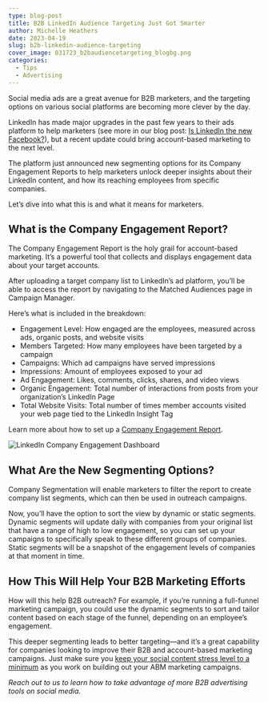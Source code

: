 ```yaml
---
type: blog-post
title: B2B LinkedIn Audience Targeting Just Got Smarter
author: Michelle Heathers
date: 2023-04-19
slug: b2b-linkedin-audience-targeting
cover_image: 031723_b2baudiencetargeting_blogbg.png
categories:
  - Tips
  - Advertising
---
```

Social media ads are a great avenue for B2B marketers, and the targeting options on various social platforms are becoming more clever by the day.

LinkedIn has made major upgrades in the past few years to their ads platform to help marketers (see more in our blog post: [Is LinkedIn the new Facebook?](https://brandglue.com/blog/is-linkedin-the-new-facebook/)), but a recent update could bring account-based marketing to the next level. 

The platform just announced new segmenting options for its Company Engagement Reports to help marketers unlock deeper insights about their LinkedIn content, and how its reaching employees from specific companies. 

Let’s dive into what this is and what it means for marketers. 

## What is the Company Engagement Report?

The Company Engagement Report is the holy grail for account-based marketing. It’s a powerful tool that collects and displays engagement data about your target accounts.

After uploading a target company list to LinkedIn’s ad platform, you’ll be able to access the report by navigating to the Matched Audiences page in Campaign Manager.

Here’s what is included in the breakdown:

* Engagement Level: How engaged are the employees, measured across ads, organic posts, and website visits 
* Members Targeted: How many employees have been targeted by a campaign
* Campaigns: Which ad campaigns have served impressions
* Impressions: Amount of employees exposed to your ad
* Ad Engagement: Likes, comments, clicks, shares, and video views 
* Organic Engagement: Total number of interactions from posts from your organization’s LinkedIn Page
* Total Website Visits: Total number of times member accounts visited your web page tied to the LinkedIn Insight Tag

Learn more about how to set up a [Company Engagement Report](https://www.linkedin.com/help/lms/answer/a422150/company-engagement-report?lang=en).

![](1675972906914.png "LinkedIn Company Engagement Dashboard")

## What Are the New Segmenting Options?

Company Segmentation will enable marketers to filter the report to create company list segments, which can then be used in outreach campaigns.

Now, you’ll have the option to sort the view by dynamic or static segments. Dynamic segments will update daily with companies from your original list that have a range of high to low engagement, so you can set up your campaigns to specifically speak to these different groups of companies. Static segments will be a snapshot of the engagement levels of companies at that moment in time.

## How This Will Help Your B2B Marketing Efforts

How will this help B2B outreach? For example, if you’re running a full-funnel marketing campaign, you could use the dynamic segments to sort and tailor content based on each stage of the funnel, depending on an employee’s engagement. 

This deeper segmenting leads to better targeting—and it’s a great capability for companies looking to improve their B2B and account-based marketing campaigns. Just make sure you [keep your social content stress level to a minimum](https://brandglue.com/blog/4-tips-boost-b2b-social-media-presence-reduce-content-production-stress/) as you work on building out your ABM marketing campaigns.

*Reach out to us to learn how to take advantage of more B2B advertising tools on social media.*